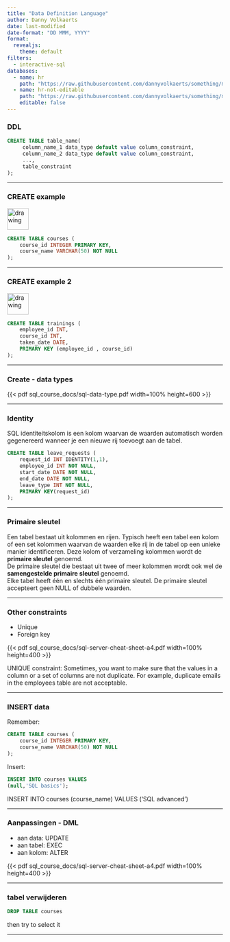 ```yaml
---
title: "Data Definition Language"
author: Danny Volkaerts
date: last-modified
date-format: "DD MMM, YYYY" 
format:
  revealjs: 
    theme: default
filters:
  - interactive-sql
databases:
  - name: hr
    path: "https://raw.githubusercontent.com/dannyvolkaerts/something/main/hr.sql"
  - name: hr-not-editable
    path: "https://raw.githubusercontent.com/dannyvolkaerts/something/main/hr.sql"
    editable: false
---
```


### DDL

```.sql
CREATE TABLE table_name(
     column_name_1 data_type default value column_constraint,
     column_name_2 data_type default value column_constraint,
     ...,
     table_constraint
);
```


---

### CREATE example

<img src="sql_course_images/DDL_courses.png" alt="drawing" width="50"/>

``` .sql
CREATE TABLE courses (
    course_id INTEGER PRIMARY KEY,
    course_name VARCHAR(50) NOT NULL
);
```

---

### CREATE example 2

<img src="sql_course_images/DDL_trainings.png" alt="drawing" width="50"/>
``` .sql
CREATE TABLE trainings (
    employee_id INT,
    course_id INT,
    taken_date DATE,
    PRIMARY KEY (employee_id , course_id)
);
```

------------------------------------------------------------------------

### Create - data types

{{< pdf sql_course_docs/sql-data-type.pdf width=100% height=600 >}}


------------------------------------------------------------------------

### Identity

SQL identiteitskolom is een kolom waarvan de waarden automatisch worden gegenereerd wanneer je een nieuwe rij toevoegt aan de tabel.

```sql
CREATE TABLE leave_requests (
    request_id INT IDENTITY(1,1),
    employee_id INT NOT NULL,
    start_date DATE NOT NULL,
    end_date DATE NOT NULL,
    leave_type INT NOT NULL,
    PRIMARY KEY(request_id)
);
```
---

### Primaire sleutel

Een tabel bestaat uit kolommen en rijen. Typisch heeft een tabel een kolom of een set kolommen waarvan de waarden elke rij in de tabel op een unieke manier identificeren. Deze kolom of verzameling kolommen wordt de **primaire sleutel** genoemd.\
De primaire sleutel die bestaat uit twee of meer kolommen wordt ook wel de **samengestelde primaire sleutel** genoemd.\
Elke tabel heeft één en slechts één primaire sleutel. De primaire sleutel accepteert geen NULL of dubbele waarden.\

---

### Other constraints

* Unique
* Foreign key

{{< pdf sql_course_docs/sql-server-cheat-sheet-a4.pdf width=100% height=400 >}}

:::{.notes}
UNIQUE constraint: Sometimes, you want to make sure that the values in a column or a set of columns are not duplicate. For example, duplicate emails in the employees table are not acceptable.
:::

---

### INSERT data
Remember:
``` .sql
CREATE TABLE courses (
    course_id INTEGER PRIMARY KEY,
    course_name VARCHAR(50) NOT NULL
);
```

Insert:
``` .sql
INSERT INTO courses VALUES
(null,'SQL basics');
```

:::{.notes}
INSERT INTO courses (course_name) VALUES ('SQL advanced')
:::

---

### Aanpassingen - DML

* aan data: UPDATE\
* aan tabel: EXEC \
* aan kolom: ALTER\

{{< pdf sql_course_docs/sql-server-cheat-sheet-a4.pdf width=100% height=400 >}}

------------------------------------------------------------------------

### tabel verwijderen

```.sql
DROP TABLE courses
```

:::{.notes}
then try to select it
:::
------------------------------------------------------------------------


